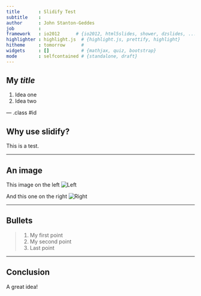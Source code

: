 ```yaml
---
title       : Slidify Test
subtitle    : 
author      : John Stanton-Geddes
job         : 
framework   : io2012      # {io2012, html5slides, shower, dzslides, ...}
highlighter : highlight.js  # {highlight.js, prettify, highlight}
hitheme     : tomorrow      # 
widgets     : []            # {mathjax, quiz, bootstrap}
mode        : selfcontained # {standalone, draft}
---
```


## My *title*

1. Idea one
2. Idea two

--- .class #id 

## Why use slidify?

This is a test.

---

## An image

This image on the left
![Left](assets/img/ubuntu-logo14.png)

And this one on the right
![Right](assets/img/Rlogo-1-1.png)

---

## Bullets

> 1. My first point
> 2. My second point
> 3. Last point

---

## Conclusion

A great idea!
